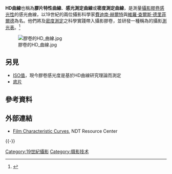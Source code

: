'''HD曲線'''也稱為'''膠片特性曲線'''、'''感光測定曲線'''或'''密度測定曲線'''，是測量[[攝影|攝影]][[膠卷|膠卷]][[感光性|感光性]]的感光曲線，以19世紀的兩位攝影科學家[[費迪南·赫爾特|費迪南·赫爾特]]與[[維羅·查爾斯·德里菲爾德|維羅·查爾斯·德里菲爾德]]為名。他們將{{tsl|en|Sensitometry|感光測定}}及[[密度測定法|密度測定]]之科學實踐帶入攝影膠卷，並研發一種稱為{{tsl|en|Actinograph|光化儀}}的攝影[[測光表|測光表]]。<ref>{{cite book | title = The Photographic Researches of Ferdinand Hurter & Vero C. Driffield: Being a Reprint of Their Published Papers, Together With a History of Their Early Work & a Bibliography of Later Work on the Same Subject 
 | author = William Bates Ferguson (editor) | publisher = London: Royal Photographic Society of Great Britain | year = 1920 | url = https://archive.org/details/memorialvolumeco00hurtiala}}</ref>

[[File:膠卷的HD_曲線.jpg|thumb]]

== 另見 ==
* [[ISO值|ISO值]]，現今膠卷感光度是基於HD曲線研究理論而測定
*[[底片|底片]]

== 參考資料 ==
{{reflist}}

== 外部連結 ==
* [https://www.nde-ed.org/EducationResources/CommunityCollege/Radiography/TechCalibrations/Sensitometric.htm Film Characteristic Curves]{{Wayback|url=https://www.nde-ed.org/EducationResources/CommunityCollege/Radiography/TechCalibrations/Sensitometric.htm |date=20200105134733 }}, NDT Resource Center

{{-}}
{{photo-stub}}
{{DEFAULTSORT:H}} 
[[Category:19世紀攝影|Category:19世紀攝影]]
[[Category:摄影技术|Category:摄影技术]]